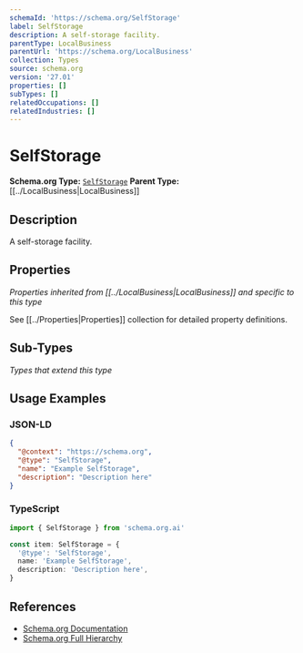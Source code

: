 ```yaml
---
schemaId: 'https://schema.org/SelfStorage'
label: SelfStorage
description: A self-storage facility.
parentType: LocalBusiness
parentUrl: 'https://schema.org/LocalBusiness'
collection: Types
source: schema.org
version: '27.01'
properties: []
subTypes: []
relatedOccupations: []
relatedIndustries: []
---
```

# SelfStorage

**Schema.org Type:** [`SelfStorage`](https://schema.org/SelfStorage)
**Parent Type:** [[../LocalBusiness|LocalBusiness]]

## Description

A self-storage facility.

## Properties

*Properties inherited from [[../LocalBusiness|LocalBusiness]] and specific to this type*

See [[../Properties|Properties]] collection for detailed property definitions.

## Sub-Types

*Types that extend this type*

## Usage Examples

### JSON-LD

```json
{
  "@context": "https://schema.org",
  "@type": "SelfStorage",
  "name": "Example SelfStorage",
  "description": "Description here"
}
```

### TypeScript

```typescript
import { SelfStorage } from 'schema.org.ai'

const item: SelfStorage = {
  '@type': 'SelfStorage',
  name: 'Example SelfStorage',
  description: 'Description here',
}
```

## References

- [Schema.org Documentation](https://schema.org/SelfStorage)
- [Schema.org Full Hierarchy](https://schema.org/docs/full.html)
